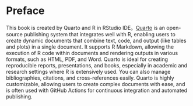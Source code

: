 # Preface {.unnumbered}

This book is created by Quarto and R in RStudio IDE。[Quarto](https://quarto.org/){.uri} is an open-source publishing system that integrates well with R, enabling users to create dynamic documents that combine text, code, and output (like tables and plots) in a single document. It supports R Markdown, allowing the execution of R code within documents and rendering outputs in various formats, such as HTML, PDF, and Word. Quarto is ideal for creating reproducible reports, presentations, and books, especially in academic and research settings where R is extensively used. You can also manage bibliographies, citations, and cross-references easily. Quarto is highly customizable, allowing users to create complex documents with ease, and is often used with GitHub Actions for continuous integration and automated publishing.
